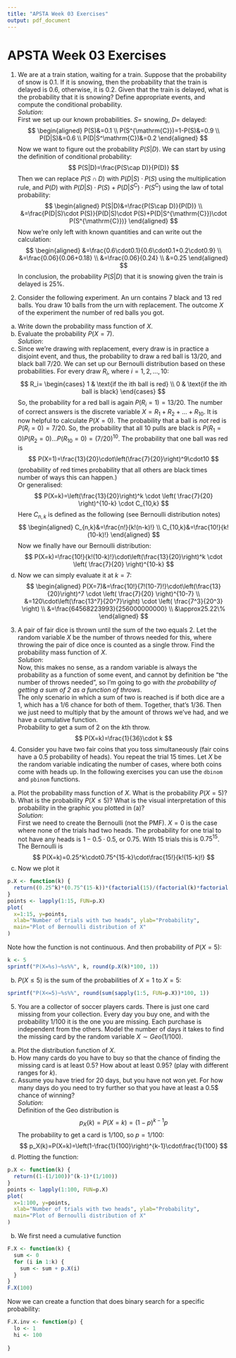 ```yaml
---
title: "APSTA Week 03 Exercises"
output: pdf_document
---
```

# APSTA Week 03 Exercises  
1. We are at a train station, waiting for a train. Suppose that the probability of snow is 0.1. If it is snowing, then the probability that the train is delayed is 0.6, otherwise, it is 0.2. Given that the train is delayed, what is the probability that it is snowing? Define appropriate events, and compute the conditional probability.  
*Solution*:  
First we set up our known probabilities. $S=$ snowing, $D=$ delayed:  
$$
\begin{aligned}
  P(S)&=0.1 \\
  P(S^{\mathrm{C}})=1-P(S)&=0.9 \\
  P(D|S)&=0.6 \\
  P(D|S^\mathrm{C})&=0.2
\end{aligned}
$$
Now we want to figure out the probability $P(S|D)$. We can start by using the definition of conditional probability:  
$$
P(S|D)=\frac{P(S\cap D)}{P(D)}
$$
Then we can replace $P(S\cap D)$ with $P(D|S)\cdot P(S)$ using the multiplication rule, and $P(D)$ with $P(D|S)\cdot P(S)+P(D|S^{\mathrm{C}})\cdot P(S^{\mathrm{C}})$ using the law of total probability:
$$
\begin{aligned}
  P(S|D)&=\frac{P(S\cap D)}{P(D)} \\
  &=\frac{P(D|S)\cdot P(S)}{P(D|S)\cdot P(S)+P(D|S^{\mathrm{C}})\cdot P(S^{\mathrm{C}})}
\end{aligned}
$$
Now we're only left with known quantities and can write out the calculation:
$$
\begin{aligned}
  &=\frac{0.6\cdot0.1}{0.6\cdot0.1+0.2\cdot0.9} \\
  &=\frac{0.06}{0.06+0.18} \\
  &=\frac{0.06}{0.24} \\
  &=0.25
\end{aligned}
$$
In conclusion, the probability $P(S|D)$ that it is snowing given the train is delayed is $25\%$.  
  
2. Consider the following experiment. An urn contains 7 black and 13 red balls. You draw 10 balls from the urn with replacement. The outcome $X$ of the experiment the number of red balls you got.  
a) Write down the probability mass function of $X$.  
b) Evaluate the probability $P(X = 7)$.  
*Solution*:  
a) Since we're drawing with replacement, every draw is in practice a disjoint event, and thus, the probability to draw a red ball is $13/20$, and black ball $7/20$. We can set up our Bernoulli distribution based on these probabilities. For every draw $R_i$, where $i=1,2,...,10$:
$$
  R_i=
  \begin{cases}
  1 & \text{if the ith ball is red} \\
  0 & \text{if the ith ball is black}
  \end{cases}
$$
So, the probability for a red ball is again $P(R_i=1)=13/20$. The number of correct answers is the discrete variable $X=R_1+R_2+...+R_{10}$. It is now helpful to calculate $P(X=0)$. The probability that a ball is *not* red is $P(R_i=0)=7/20$. So, the probability that all $10$ pulls are black is $P(R_1=0)P(R_2=0)...P(R_{10}=0)=(7/20)^{10}$. The probability that one ball was red is
$$
  P(X=1)=\frac{13}{20}\cdot\left(\frac{7}{20}\right)^9\cdot10
$$
(probability of red times probability that all others are black times number of ways this can happen.)  
Or generalised:
$$
P(X=k)=\left(\frac{13}{20}\right)^k \cdot \left( \frac{7}{20} \right)^{10-k} \cdot C_{10,k}
$$
Here $C_{n,k}$ is defined as the following (see Bernoulli distribution notes)
$$
\begin{aligned}
C_{n,k}&=\frac{n!}{k!(n-k)!} \\
C_{10,k}&=\frac{10!}{k!(10-k)!}
\end{aligned}
$$
Now we finally have our Bernoulli distribution:  
$$
P(X=k)=\frac{10!}{k!(10-k)!}\cdot\left(\frac{13}{20}\right)^k \cdot \left( \frac{7}{20} \right)^{10-k}
$$
b) Now we can simply evaluate it at $k=7$:
$$
\begin{aligned}
  P(X=7)&=\frac{10!}{7!(10-7)!}\cdot\left(\frac{13}{20}\right)^7 \cdot \left( \frac{7}{20} \right)^{10-7} \\
  &=120\cdot\left(\frac{13^7}{20^7}\right) \cdot \left( \frac{7^3}{20^3} \right) \\
  &=\frac{64568223993}{256000000000} \\
  &\approx25.22\%
\end{aligned}
$$
3. A pair of fair dice is thrown until the sum of the two equals 2. Let the random variable $X$ be the number of throws needed for this, where throwing the pair of dice once is counted as a single throw. Find the probability mass function of $X$.  
*Solution*:  
Now, this makes no sense, as a random variable is always the probability as a function of some event, and cannot by definition be "the number of throws needed", so I'm going to go with *the probability of getting a sum of 2 as a function of throws*.  
The only scenario in which a sum of two is reached is if both dice are a 1, which has a $1/6$ chance for both of them. Together, that's $1/36$. Then we just need to multiply that by the amount of throws we've had, and we have a cumulative function.  
Probability to get a sum of 2 on the $k$th throw.
$$
P(X=k)=\frac{1}{36}\cdot k
$$
4. Consider you have two fair coins that you toss simultaneously (fair coins have a 0.5 probability of heads). You repeat the trial 15 times. Let $X$ be the random variable indicating the number of cases, where both coins come with heads up. In the following exercises you can use the `dbinom` and `pbinom` functions.  
a) Plot the probability mass function of $X$. What is the probability $P(X = 5)$?  
b) What is the probability $P(X \leq 5)$? What is the visual interpretation of this probability in the graphic you plotted in (a)?  
*Solution*:  
First we need to create the Bernoulli (not the PMF). $X=0$ is the case where none of the trials had two heads. The probability for one trial to not have any heads is $1-0.5\cdot0.5$, or $0.75$. With 15 trials this is $0.75^{15}$. The Bernoulli is 
$$
P(X=k)=0.25^k\cdot0.75^{15-k}\cdot\frac{15!}{k!(15-k)!}
$$
a) Now we plot it
```r
p.X <- function(k) {
  return((0.25^k)*(0.75^(15-k))*(factorial(15)/(factorial(k)*factorial(15-k))))
}
points <- lapply(1:15, FUN=p.X)
plot(
  x=1:15, y=points,
  xlab="Number of trials with two heads", ylab="Probability",
  main="Plot of Bernoulli distribution of X"
)
```
Note how the function is not continuous. 
And then probability of $P(X=5)$:
```r
k <- 5
sprintf("P(X=%s)~%s%%", k, round(p.X(k)*100, 1))
```
b) $P(X\leq5)$ is the sum of the probabilities of $X=1$ to $X=5$:
```r
sprintf("P(X<=5)~%s%%", round(sum(sapply(1:5, FUN=p.X))*100, 1))
```
5. You are a collector of soccer players cards. There is just one card missing from your collection. Every day you buy one, and with the probability 1/100 it is the one you are missing. Each purchase is independent from the others. Model the number of days it takes to find the missing card by the random variable $X \sim Geo(1/100)$.  
a) Plot the distribution function of $X$.  
b) How many cards do you have to buy so that the chance of finding the missing card is at least $0.5$? How about at least $0.95$? (play with different ranges for $k$).  
c) Assume you have tried for $20$ days, but you have not won yet. For how many days do you need to try further so that you have at least a 0.5$ chance of winning?  
*Solution*:  
Definition of the Geo distribution is
$$
p_X(k)=P(X=k)=(1-p)^{k-1}p
$$
The probability to get a card is $1/100$, so $p=1/100$:
$$
p_X(k)=P(X=k)=\left(1-\frac{1}{100}\right)^{k-1}\cdot\frac{1}{100}
$$
a) Plotting the function:
```r
p.X <- function(k) {
  return((1-(1/100))^(k-1)*(1/100))
}
points <- lapply(1:100, FUN=p.X)
plot(
  x=1:100, y=points,
  xlab="Number of trials with two heads", ylab="Probability",
  main="Plot of Bernoulli distribution of X"
)
```
b) We first need a cumulative function
```r
F.X <- function(k) {
  sum <- 0
  for (i in 1:k) {
    sum <- sum + p.X(i)
  }
}
F.X(100)
```
Now we can create a function that does binary search for a specific probability:
```r
F.X.inv <- function(p) {
  lo <- 1
  hi <- 100
  
}
```




